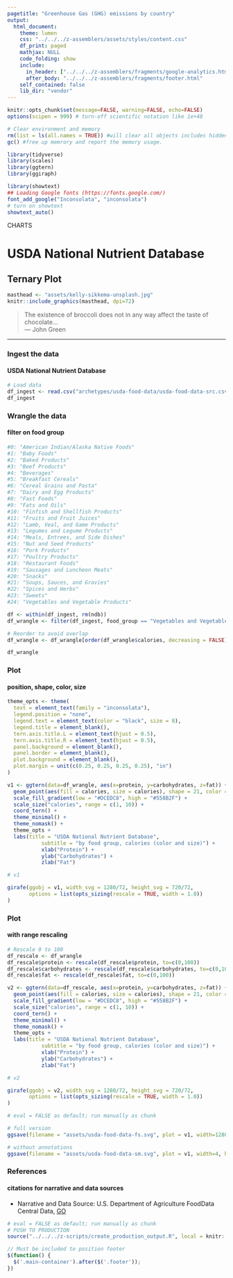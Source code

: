 ```yaml
---
pagetitle: "Greenhouse Gas (GHG) emissions by country"
output:
  html_document:
    theme: lumen
    css: "../../../z-assemblers/assets/styles/content.css"
    df_print: paged
    mathjax: NULL
    code_folding: show
    include:
      in_header: ["../../../z-assemblers/fragments/google-analytics.html", "../../../z-assemblers/fragments/header.html"]
      after_body: "../../../z-assemblers/fragments/footer.html"
    self_contained: false
    lib_dir: "vendor"
---
```


```r

knitr::opts_chunk$set(message=FALSE, warning=FALSE, echo=FALSE)
options(scipen = 999) # turn-off scientific notation like 1e+48

# Clear environment and memory
rm(list = ls(all.names = TRUE)) #will clear all objects includes hidden objects.
gc() #free up memrory and report the memory usage.

library(tidyverse)
library(scales)
library(ggtern)
library(ggiraph)

library(showtext)
## Loading Google fonts (https://fonts.google.com/)
font_add_google("Inconsolata", "inconsolata")
# turn on showtext
showtext_auto()

```

<div class="activity">
CHARTS
</div>

# USDA National Nutrient Database
## Ternary Plot

```r

masthead <- "assets/kelly-sikkema-unsplash.jpg"
knitr::include_graphics(masthead, dpi=72)

```

> The existence of broccoli does not in any way affect the taste of chocolate...\
--- John Green 

***

### Ingest the data
#### USDA National Nutrient Database

```r

# Load data
df_ingest <- read.csv("archetypes/usda-food-data/usda-food-data-src.csv", header = TRUE, stringsAsFactors = TRUE)
df_ingest

```

### Wrangle the data
#### filter on food group

```r

#0: "American Indian/Alaska Native Foods"
#1: "Baby Foods"
#2: "Baked Products"
#3: "Beef Products"
#4: "Beverages"
#5: "Breakfast Cereals"
#6: "Cereal Grains and Pasta"
#7: "Dairy and Egg Products"
#8: "Fast Foods"
#9: "Fats and Oils"
#10: "Finfish and Shellfish Products"
#11: "Fruits and Fruit Juices"
#12: "Lamb, Veal, and Game Products"
#13: "Legumes and Legume Products"
#14: "Meals, Entrees, and Side Dishes"
#15: "Nut and Seed Products"
#16: "Pork Products"
#17: "Poultry Products"
#18: "Restaurant Foods"
#19: "Sausages and Luncheon Meats"
#20: "Snacks"
#21: "Soups, Sauces, and Gravies"
#22: "Spices and Herbs"
#23: "Sweets"
#24: "Vegetables and Vegetable Products"

df <- within(df_ingest, rm(ndb))
df_wrangle <- filter(df_ingest, food_group == "Vegetables and Vegetable Products")

# Reorder to avoid overlap
df_wrangle <- df_wrangle[order(df_wrangle$calories, decreasing = FALSE),]

df_wrangle

```


### Plot
#### position, shape, color, size


```r

theme_opts <- theme(
  text = element_text(family = "inconsolata"), 
  legend.position = "none",
  legend.text = element_text(color = "black", size = 8),
  legend.title = element_blank(),
  tern.axis.title.L = element_text(hjust = 0.5),
  tern.axis.title.R = element_text(hjust = 0.5),
  panel.background = element_blank(),
  panel.border = element_blank(),
  plot.background = element_blank(),
  plot.margin = unit(c(0.25, 0.25, 0.25, 0.25), "in")
)

v1 <- ggtern(data=df_wrangle, aes(x=protein, y=carbohydrates, z=fat)) + 
  geom_point(aes(fill = calories, size = calories), shape = 21, color = "#ffffff", alpha = 0.7) + 
  scale_fill_gradient(low = "#DCEDC8", high = "#558B2F") +
  scale_size("calories", range = c(1, 10)) +
  coord_tern() +
  theme_minimal() +
  theme_nomask() +
  theme_opts +
  labs(title = "USDA National Nutrient Database", 
           subtitle = "by food group, calories (color and size)") +
           xlab("Protein") + 
           ylab("Carbohydrates") +
           zlab("Fat")

# v1

girafe(ggobj = v1, width_svg = 1280/72, height_svg = 720/72,
       options = list(opts_sizing(rescale = TRUE, width = 1.0))
)

```


### Plot
#### with range rescaling

```r

# Rescale 0 to 100
df_rescale <- df_wrangle
df_rescale$protein <- rescale(df_rescale$protein, to=c(0,100))
df_rescale$carbohydrates <- rescale(df_rescale$carbohydrates, to=c(0,100))
df_rescale$fat <- rescale(df_rescale$fat, to=c(0,100))

v2 <- ggtern(data=df_rescale, aes(x=protein, y=carbohydrates, z=fat)) + 
  geom_point(aes(fill = calories, size = calories), shape = 21, color = "#ffffff", alpha = 0.7) + 
  scale_fill_gradient(low = "#DCEDC8", high = "#558B2F") +
  scale_size("calories", range = c(1, 10)) +
  coord_tern() +
  theme_minimal() +
  theme_nomask() +
  theme_opts +
  labs(title = "USDA National Nutrient Database", 
           subtitle = "by food group, calories (color and size)") +
           xlab("Protein") + 
           ylab("Carbohydrates") +
           zlab("Fat")

# v2

girafe(ggobj = v2, width_svg = 1280/72, height_svg = 720/72,
       options = list(opts_sizing(rescale = TRUE, width = 1.0))
)

```



```r

# eval = FALSE as default; run manually as chunk

# full version
ggsave(filename = "assets/usda-food-data-fs.svg", plot = v1, width=1280/72, height=720/72)

# without annotations
ggsave(filename = "assets/usda-food-data-sm.svg", plot = v1, width=4, height=2.25)

```

### References
#### citations for narrative and data sources

* Narrative and Data Source: U.S. Department of Agriculture FoodData Central Data, [GO](https://fdc.nal.usda.gov/download-datasets.html){target="_blank"}


```r

# eval = FALSE as default; run manually as chunk
# PUSH TO PRODUCTION
source("../../../z-scripts/create_production_output.R", local = knitr::knit_global())

```



```js

// Must be included to position footer
$(function() {
  $('.main-container').after($('.footer'));
})

```


